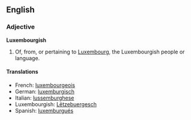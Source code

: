 ==English==
{{wikipedia}}
===Adjective===
'''Luxembourgish'''

#Of, from, or pertaining to [[Luxembourg]], the Luxembourgish people or language.

====Translations====
*French: [[luxembourgeois]]
*German: [[luxemburgisch]]
*Italian: [[lussemburghese]]
*Luxembourgish: [[Lëtzebuergesch]]
*Spanish: [[luxemburgués]]